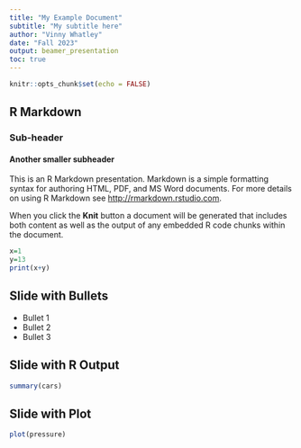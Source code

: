 ```yaml
---
title: "My Example Document"
subtitle: "My subtitle here"
author: "Vinny Whatley"
date: "Fall 2023"
output: beamer_presentation
toc: true
---
```


```r
knitr::opts_chunk$set(echo = FALSE)
```

## R Markdown
### Sub-header
#### Another smaller subheader

This is an R Markdown presentation. Markdown is a simple formatting syntax for authoring HTML, PDF, and MS Word documents. For more details on using R Markdown see <http://rmarkdown.rstudio.com>.

When you click the **Knit** button a document will be generated that includes both content as well as the output of any embedded R code chunks within the document.

```r
x=1
y=13
print(x+y)
```


## Slide with Bullets

- Bullet 1
- Bullet 2
- Bullet 3

## Slide with R Output

```r
summary(cars)
```

## Slide with Plot

```r
plot(pressure)
```

